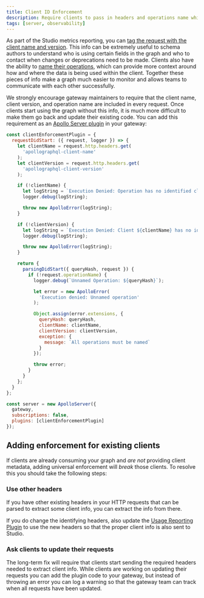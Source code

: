 ```yaml
---
title: Client ID Enforcement
description: Require clients to pass in headers and operations name which help in monitoring schema usage
tags: [server, observability]
---
```


As part of the Studio metrics reporting, you can [tag the request with the client name and version](https://www.apollographql.com/docs/studio/metrics/client-awareness). This info can be extremely useful to schema authors to understand who is using certain fields in the graph and who to contact when changes or deprecations need to be made. Clients also have the ability to [name their operations](https://www.apollographql.com/docs/react/data/operation-best-practices/#name-all-operations), which can provide more context around how and where the data is being used within the client. Together these pieces of info make a graph much easier to monitor and allows teams to communicate with each other successfully.

We strongly encourage gateway maintainers to require that the client name, client version, and operation name are included in every request. Once clients start using the graph without this info, it is much more difficult to make them go back and update their existing code. You can add this requirement as an [Apollo Server plugin](https://www.apollographql.com/docs/apollo-server/builtin-plugins) in your gateway:

```js
const clientEnforcementPlugin = {
  requestDidStart: ({ request, logger }) => {
    let clientName = request.http.headers.get(
      'apollographql-client-name'
    );
    let clientVersion = request.http.headers.get(
      'apollographql-client-version'
    );

    if (!clientName) {
      let logString = `Execution Denied: Operation has no identified client`;
      logger.debug(logString);

      throw new ApolloError(logString);
    }

    if (!clientVersion) {
      let logString = `Execution Denied: Client ${clientName} has no identified version`;
      logger.debug(logString);

      throw new ApolloError(logString);
    }

    return {
      parsingDidStart({ queryHash, request }) {
        if (!request.operationName) {
          logger.debug(`Unnamed Operation: ${queryHash}`);

          let error = new ApolloError(
            'Execution denied: Unnamed operation'
          );

          Object.assign(error.extensions, {
            queryHash: queryHash,
            clientName: clientName,
            clientVersion: clientVersion,
            exception: {
              message: `All operations must be named`
            }
          });

          throw error;
        }
      }
    };
  }
};

const server = new ApolloServer({
  gateway,
  subscriptions: false,
  plugins: [clientEnforcementPlugin]
});
```

## Adding enforcement for existing clients

If clients are already consuming your graph and _are not_ providing client metadata, adding universal enforcement will _break_ those clients. To resolve this you should take the following steps:

### Use other headers

If you have other existing headers in your HTTP requests that can be parsed to extract some client info, you can extract the info from there.

If you do change the identifying headers, also update the [Usage Reporting Plugin](https://www.apollographql.com/docs/studio/metrics/client-awareness/#advanced-apollo-server-configuration) to use the new headers so that the proper client info is also sent to Studio.

### Ask clients to update their requests

The long-term fix will require that clients start sending the required headers needed to extract client info. While clients are working on updating their requests you can add the plugin code to your gateway, but instead of throwing an error you can log a warning so that the gateway team can track when all requests have been updated.